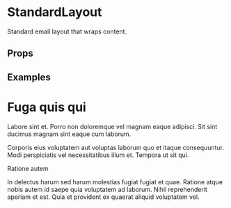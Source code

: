 

<Meta title="Emails/Layouts/Standard" component={StandardLayout} />

# StandardLayout

Standard email layout that wraps content.

## Props

<ArgsTable of={StandardLayout} />

## Examples

<Canvas>
  <Story name="Empty" parameters={commonParameters}>
    <StandardLayout />
  </Story>
</Canvas>

<Canvas>
  <Story name="Lorem" parameters={commonParameters}>
    <StandardLayout>
      <MjmlText>
        <h1>Fuga quis qui</h1>
        <p>Labore sint et. Porro non doloremque vel magnam eaque adipisci. Sit sint ducimus magnam sint eaque cum laborum.</p>
        <p>
          Corporis eius voluptatem aut voluptas laborum quo et itaque consequuntur. Modi perspiciatis vel necessitatibus illum et. Tempora ut sit qui.
        </p>
      </MjmlText>
      <MjmlButton>Ratione autem</MjmlButton>
      <MjmlText>
        <p>
          In delectus harum sed harum molestias fugiat fugiat et quae. Ratione atque nobis autem id saepe quia voluptatem ad laborum. Nihil
          reprehenderit aperiam et est. Quia et provident ex quaerat aliquid voluptatem vel.
        </p>
      </MjmlText>
    </StandardLayout>
  </Story>
</Canvas>

